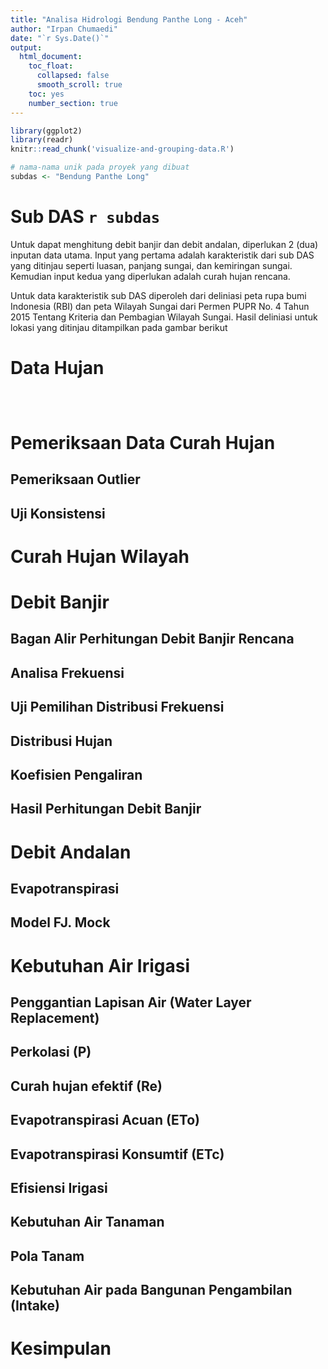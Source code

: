 ```yaml
---
title: "Analisa Hidrologi Bendung Panthe Long - Aceh"
author: "Irpan Chumaedi"
date: "`r Sys.Date()`"
output:
  html_document:
    toc_float:
      collapsed: false
      smooth_scroll: true
    toc: yes
    number_section: true
---
```


```r
library(ggplot2)
library(readr)
knitr::read_chunk('visualize-and-grouping-data.R')
```

```r
# nama-nama unik pada proyek yang dibuat
subdas <- "Bendung Panthe Long"

```


# Sub DAS  `r subdas` 
Untuk dapat menghitung debit banjir dan debit andalan, diperlukan 2 (dua) inputan data utama. Input yang pertama adalah karakteristik dari sub DAS yang ditinjau seperti luasan, panjang sungai, dan kemiringan sungai. Kemudian input kedua yang diperlukan adalah curah hujan rencana. 

Untuk data karakteristik sub DAS diperoleh dari deliniasi peta rupa bumi Indonesia (RBI) dan peta Wilayah Sungai dari Permen PUPR No. 4 Tahun 2015 Tentang Kriteria dan Pembagian Wilayah Sungai. Hasil deliniasi untuk lokasi yang ditinjau ditampilkan pada gambar berikut



# Data Hujan
```r
```

```r

```


```r
```

# Pemeriksaan Data Curah Hujan
## Pemeriksaan Outlier
## Uji Konsistensi
# Curah Hujan Wilayah
# Debit Banjir
## Bagan Alir Perhitungan Debit Banjir Rencana
## Analisa Frekuensi
## Uji Pemilihan Distribusi Frekuensi
## Distribusi Hujan
## Koefisien Pengaliran
## Hasil Perhitungan Debit Banjir
# Debit Andalan
## Evapotranspirasi
## Model FJ. Mock
# Kebutuhan Air Irigasi
##	Penggantian Lapisan Air (Water Layer Replacement)
##	Perkolasi (P)
##	Curah hujan efektif (Re)
##	Evapotranspirasi Acuan (ETo)
##	Evapotranspirasi Konsumtif (ETc)
##	Efisiensi Irigasi
##	Kebutuhan Air Tanaman
##	Pola Tanam
##	Kebutuhan Air pada Bangunan Pengambilan (Intake)
#	Kesimpulan





